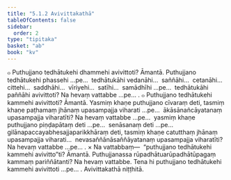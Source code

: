 ```yaml
---
title: "5.1.2 Avivittakathā"
tableOfContents: false
sidebar:
  order: 2
type: "tipitaka"
basket: "ab"
book: "kv"
---
```



<DynamicBreadcrumb />

<Division number="879" book="kv" bookNo="32" page="436">

<Paragraph number="2703" book="kv">
๐ Puthujjano tedhātukehi dhammehi avivittoti? Āmantā. Puthujjano tedhātukehi phassehi …pe…  tedhātukāhi vedanāhi…  saññāhi…  cetanāhi…  cittehi…  saddhāhi…  vīriyehi…  satīhi…  samādhīhi …pe…  tedhātukāhi paññāhi avivittoti? Na hevaṃ vattabbe …pe… .
</Paragraph>

<Paragraph number="2704" book="kv">
๐ Puthujjano tedhātukehi kammehi avivittoti? Āmantā. Yasmiṃ khaṇe puthujjano cīvaraṃ deti, tasmiṃ khaṇe paṭhamaṃ jhānaṃ upasampajja viharati …pe…  ākāsānañcāyatanaṃ upasampajja viharatīti? Na hevaṃ vattabbe …pe…  yasmiṃ khaṇe puthujjano piṇḍapātaṃ deti …pe…  senāsanaṃ deti …pe…  gilānapaccayabhesajjaparikkhāraṃ deti, tasmiṃ khaṇe catutthaṃ jhānaṃ upasampajja viharati…  nevasaññānāsaññāyatanaṃ upasampajja viharatīti? Na hevaṃ vattabbe …pe… .
</Paragraph>

</Division>
<Division number="880" book="kv" bookNo="32" page="437">

<Paragraph number="2705" book="kv">
× Na vattabbaṃ—  “puthujjano tedhātukehi kammehi avivitto”ti? Āmantā. Puthujjanassa rūpadhātuarūpadhātūpagaṃ kammaṃ pariññātanti? Na hevaṃ vattabbe. Tena hi puthujjano tedhātukehi kammehi avivittoti …pe… .

</Paragraph>
</Division>

<Paragraph number="2706" type="center" book="kv">
Avivittakathā niṭṭhitā.
</Paragraph>